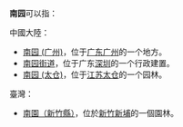 '''南园'''可以指：

中國大陸：

*[[南园_(广州)|南园 (广州)]]，位于[[广东省|广东]][[广州市|广州]]的一个地方。
*[[南园街道|南园街道]]，位于广东[[深圳市|深圳]]的一个行政建置。
*[[南园_(太仓)|南园 (太仓)]]，位于[[江苏省|江苏]][[太仓市|太仓]]的一个园林。

臺灣：

*[[南園（新竹縣）|南園（新竹縣）]]，位於[[新竹縣|新竹]][[新埔鎮|新埔]]的一個園林。

{{disambig|CAT=二字地名消歧義}}